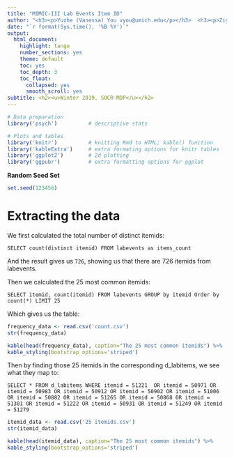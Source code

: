 ```yaml
---
title: "MIMIC-III Lab Events Item ID"
author: "<h3><p>Yuzhe (Vanessa) You vyou@umich.edu</p></h3>  <h3><p>Ziyuan Sun ziyuans@umich.edu</p></h3> <h3><p> Jessica Wild<h3><p>"
date: "`r format(Sys.time(), '%B %Y')`"
output:
  html_document:
    highlight: tango
    number_sections: yes
    theme: default
    toc: yes
    toc_depth: 3
    toc_float:
      collapsed: yes
      smooth_scroll: yes
subtitle: <h2><u>Winter 2019, SOCR-MDP</u></h2>
---
```


```r
# Data preparation
library('psych')          # descriptive stats

# Plots and tables
library('knitr')          # knitting Rmd to HTML; kable() function
library('kableExtra')     # extra formating options for knitr tables
library('ggplot2')        # 2d plotting
library('ggpubr')         # extra formatting options for ggplot
```

**Random Seed Set**
```r
set.seed(123456)
```

# Extracting the data
We first calculated the total number of distinct itemids:

`SELECT count(distinct itemid) FROM labevents as items_count`

And the result gives us `726`, showing us that there are 726 itemids from labevents.

Then we calculated the 25 most common itemids:

`SELECT itemid, count(itemid) FROM labevents GROUP by itemid Order by count(*) LIMIT 25`

Which gives us the table:

```r
frequency_data <- read.csv('count.csv')
str(frequency_data)
```

```r
kable(head(frequency_data), caption="The 25 most common itemids") %>%
kable_styling(bootstrap_options='striped')
```

Then by finding those 25 itemids in the corresponding d_labitems, we see what they map to:

`SELECT * FROM d_labitems WHERE itemid = 51221 
OR itemid = 50971
OR itemid = 50983
OR itemid = 50912
OR itemid = 50902
OR itemid = 51006
OR itemid = 50882
OR itemid = 51265
OR itemid = 50868
OR itemid = 51301
OR itemid = 51222
OR itemid = 50931
OR itemid = 51249
OR itemid = 51279
`

```r
itemid_data <- read.csv('25 itemids.csv')
str(itemid_data)
```

```r
kable(head(itemid_data), caption="The 25 most common itemids") %>%
kable_styling(bootstrap_options='striped')
```
